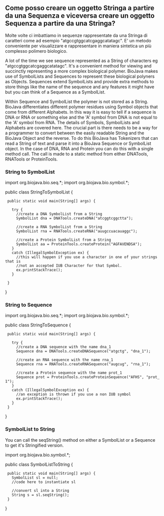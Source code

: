 == Come posso creare un oggetto Stringa a partire da una Sequenza e viceversa creare un oggetto Sequenza a partire da una Stringa? ==

Molte volte ci imbattiamo in sequenze rappresentate da una Stringa di caratteri come ad esempio "atgccgtggcatcgaggcatatagc". E' un metodo conveniente per visualizzare e rappresentare in maniera sintetica un più complesso polimero biologico. 

A lot of the time we see sequence represented as a String of characters eg "atgccgtggcatcgaggcatatagc". It's a convenient method for viewing and succinctly representing a more complex biological polymer. BioJava makes use of SymbolLists and Sequences to represent these biological polyners as Objects. Sequences extend SymbolLists and provide extra methods to store things like the name of the sequence and any features it might have but you can think of a Sequence as a SymbolList.

Within Sequence and SymbolList the polymer is not stored as a String. BioJava differentiates different polymer residues using Symbol objects that come from different Alphabets. In this way it is easy to tell if a sequence is DNA or RNA or something else and the 'A' symbol from DNA is not equal to the 'A' symbol from RNA. The details of Symbols, SymbolLists and Alphabets are covered here. The crucial part is there needs to be a way for a programmer to convert between the easily readable String and the BioJava Object and the reverse. To do this BioJava has Tokenizers that can read a String of text and parse it into a BioJava Sequence or SymbolList object. In the case of DNA, RNA and Protein you can do this with a single method call. The call is made to a static method from either DNATools, RNATools or ProteinTools.

=== String to SymbolList ===

<java>
import org.biojava.bio.seq.*;
import org.biojava.bio.symbol.*;

public class StringToSymbolList {
  public static void main(String[] args) {
   
    try {
      //create a DNA SymbolList from a String
      SymbolList dna = DNATools.createDNA("atcggtcggctta");

      //create a RNA SymbolList from a String
      SymbolList rna = RNATools.createRNA("auugccuacauaggc");

      //create a Protein SymbolList from a String
      SymbolList aa = ProteinTools.createProtein("AGFAVENDSA");
    }
    catch (IllegalSymbolException ex) {
      //this will happen if you use a character in one of your strings that is
      //not an accepted IUB Character for that Symbol.
      ex.printStackTrace();
    }
   
  }
}
</java>

=== String to Sequence === 

<java>
import org.biojava.bio.seq.*;
import org.biojava.bio.symbol.*;

public class StringToSequence {
  public static void main(String[] args) {

    try {
      //create a DNA sequence with the name dna_1
      Sequence dna = DNATools.createDNASequence("atgctg", "dna_1");

      //create an RNA sequence with the name rna_1
      Sequence rna = RNATools.createRNASequence("augcug", "rna_1");

      //create a Protein sequence with the name prot_1
      Sequence prot = ProteinTools.createProteinSequence("AFHS", "prot_1");
    }
    catch (IllegalSymbolException ex) {
      //an exception is thrown if you use a non IUB symbol
      ex.printStackTrace();
    }
  }
}
</java>

=== SymbolList to String === 

You can call the seqString() method on either a SymbolList or a Sequence to get it's Stringified version.

<java>
import org.biojava.bio.symbol.*;

public class SymbolListToString {
  public static void main(String[] args) {
    SymbolList sl = null;
    //code here to instantiate sl
   
    //convert sl into a String
    String s = sl.seqString();
  }
}
</java>